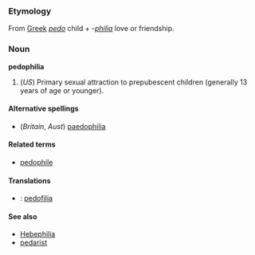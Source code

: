 ===Etymology===
From [[Greek]] ''[[pedo]]'' child + ''-[[philia]]'' love or friendship.

===Noun===
'''pedophilia'''

# (''US'') Primary sexual attraction to prepubescent children (generally 13 years of age or younger).

====Alternative spellings====
*(''Britain'', ''Aust'') [[paedophilia]]

====Related terms====
*[[pedophile]]

====Translations====
*{{msg:fi}}: [[pedofilia]]

====See also====
*[[Hebephilia]]
*[[pedarist]]